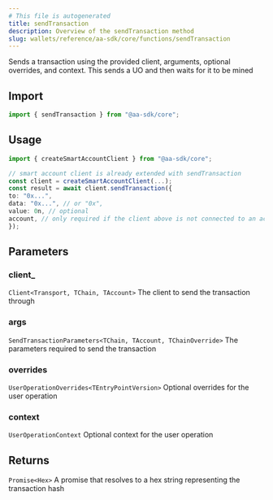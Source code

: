 ```yaml
---
# This file is autogenerated
title: sendTransaction
description: Overview of the sendTransaction method
slug: wallets/reference/aa-sdk/core/functions/sendTransaction
---
```


Sends a transaction using the provided client, arguments, optional overrides, and context.
This sends a UO and then waits for it to be mined

## Import

```ts
import { sendTransaction } from "@aa-sdk/core";
```

## Usage

```ts
import { createSmartAccountClient } from "@aa-sdk/core";

// smart account client is already extended with sendTransaction
const client = createSmartAccountClient(...);
const result = await client.sendTransaction({
to: "0x...",
data: "0x...", // or "0x",
value: 0n, // optional
account, // only required if the client above is not connected to an account
});
```

## Parameters

### client\_

`Client<Transport, TChain, TAccount>`
The client to send the transaction through

### args

`SendTransactionParameters<TChain, TAccount, TChainOverride>`
The parameters required to send the transaction

### overrides

`UserOperationOverrides<TEntryPointVersion>`
Optional overrides for the user operation

### context

`UserOperationContext`
Optional context for the user operation

## Returns

`Promise<Hex>`
A promise that resolves to a hex string representing the transaction hash
